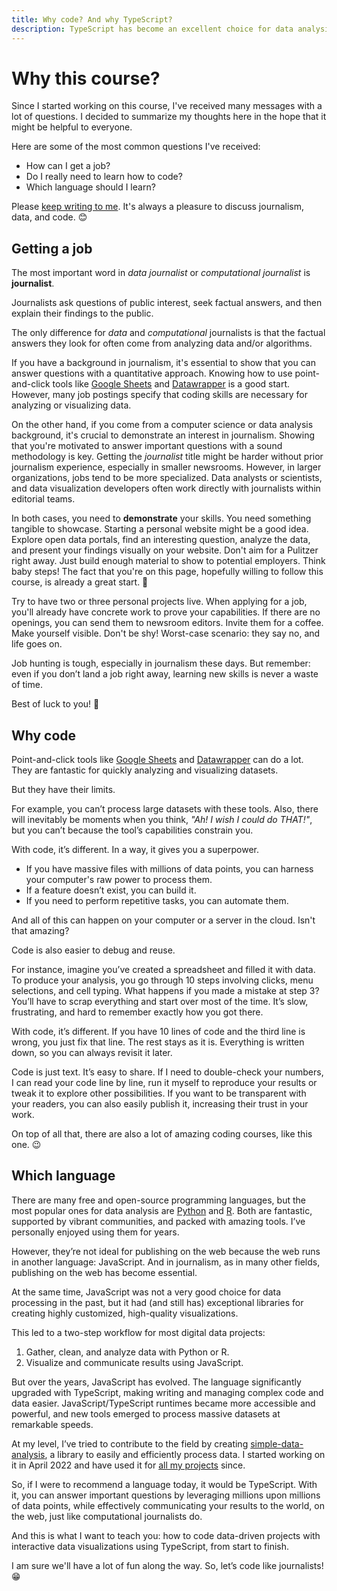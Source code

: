 ```yaml
---
title: Why code? And why TypeScript?
description: TypeScript has become an excellent choice for data analysis and visualization. Here's why.
---
```



# Why this course?

Since I started working on this course, I've received many messages with a lot of questions. I decided to summarize my thoughts here in the hope that it might be helpful to everyone.

Here are some of the most common questions I've received:
- How can I get a job?
- Do I really need to learn how to code?
- Which language should I learn?

Please [keep writing to me](/contact). It's always a pleasure to discuss journalism, data, and code. 😊

<NoticeIntro />

## Getting a job

The most important word in *data journalist* or *computational journalist* is **journalist**.

Journalists ask questions of public interest, seek factual answers, and then explain their findings to the public.

The only difference for *data* and *computational* journalists is that the factual answers they look for often come from analyzing data and/or algorithms.

If you have a background in journalism, it's essential to show that you can answer questions with a quantitative approach. Knowing how to use point-and-click tools like [Google Sheets](https://workspace.google.com/products/sheets/) and [Datawrapper](https://www.datawrapper.de/) is a good start. However, many job postings specify that coding skills are necessary for analyzing or visualizing data.

On the other hand, if you come from a computer science or data analysis background, it's crucial to demonstrate an interest in journalism. Showing that you're motivated to answer important questions with a sound methodology is key. Getting the *journalist* title might be harder without prior journalism experience, especially in smaller newsrooms. However, in larger organizations, jobs tend to be more specialized. Data analysts or scientists, and data visualization developers often work directly with journalists within editorial teams.

In both cases, you need to **demonstrate** your skills. You need something tangible to showcase. Starting a personal website might be a good idea. Explore open data portals, find an interesting question, analyze the data, and present your findings visually on your website. Don't aim for a Pulitzer right away. Just build enough material to show to potential employers. Think baby steps! The fact that you're on this page, hopefully willing to follow this course, is already a great start. 🙂

Try to have two or three personal projects live. When applying for a job, you'll already have concrete work to prove your capabilities. If there are no openings, you can send them to newsroom editors. Invite them for a coffee. Make yourself visible. Don't be shy! Worst-case scenario: they say no, and life goes on.

Job hunting is tough, especially in journalism these days. But remember: even if you don’t land a job right away, learning new skills is never a waste of time.

Best of luck to you! 🫡

## Why code

Point-and-click tools like [Google Sheets](https://workspace.google.com/products/sheets/) and [Datawrapper](https://www.datawrapper.de/) can do a lot. They are fantastic for quickly analyzing and visualizing datasets.

But they have their limits.

For example, you can’t process large datasets with these tools. Also, there will inevitably be moments when you think, *"Ah! I wish I could do THAT!"*, but you can’t because the tool’s capabilities constrain you.

With code, it’s different. In a way, it gives you a superpower.

- If you have massive files with millions of data points, you can harness your computer's raw power to process them.
- If a feature doesn’t exist, you can build it.
- If you need to perform repetitive tasks, you can automate them.

And all of this can happen on your computer or a server in the cloud. Isn't that amazing?

Code is also easier to debug and reuse.

For instance, imagine you’ve created a spreadsheet and filled it with data. To produce your analysis, you go through 10 steps involving clicks, menu selections, and cell typing. What happens if you made a mistake at step 3? You’ll have to scrap everything and start over most of the time. It’s slow, frustrating, and hard to remember exactly how you got there.

With code, it’s different. If you have 10 lines of code and the third line is wrong, you just fix that line. The rest stays as it is. Everything is written down, so you can always revisit it later.

Code is just text. It’s easy to share. If I need to double-check your numbers, I can read your code line by line, run it myself to reproduce your results or tweak it to explore other possibilities. If you want to be transparent with your readers, you can also easily publish it, increasing their trust in your work.

On top of all that, there are also a lot of amazing coding courses, like this one. 😉

## Which language

There are many free and open-source programming languages, but the most popular ones for data analysis are [Python](https://www.python.org/) and [R](https://www.r-project.org/). Both are fantastic, supported by vibrant communities, and packed with amazing tools. I’ve personally enjoyed using them for years.

However, they’re not ideal for publishing on the web because the web runs in another language: JavaScript. And in journalism, as in many other fields, publishing on the web has become essential.

At the same time, JavaScript was not a very good choice for data processing in the past, but it had (and still has) exceptional libraries for creating highly customized, high-quality visualizations.

This led to a two-step workflow for most digital data projects:
1. Gather, clean, and analyze data with Python or R.
2. Visualize and communicate results using JavaScript.

But over the years, JavaScript has evolved. The language significantly upgraded with TypeScript, making writing and managing complex code and data easier. JavaScript/TypeScript runtimes became more accessible and powerful, and new tools emerged to process massive datasets at remarkable speeds.

At my level, I’ve tried to contribute to the field by creating [simple-data-analysis](https://github.com/nshiab/simple-data-analysis), a library to easily and efficiently process data. I started working on it in April 2022 and have used it for [all my projects](https://www.naelshiab.com/portfolio) since.

So, if I were to recommend a language today, it would be TypeScript. With it, you can answer important questions by leveraging millions upon millions of data points, while effectively communicating your results to the world, on the web, just like computational journalists do.

And this is what I want to teach you: how to code data-driven projects with interactive data visualizations using TypeScript, from start to finish.

I am sure we'll have a lot of fun along the way. So, let’s code like journalists! 😁

<NoticeEnd />